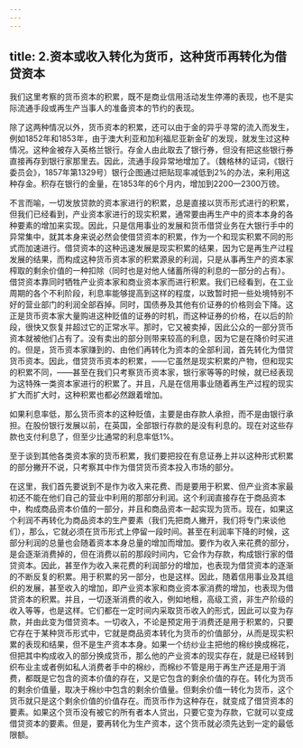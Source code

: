 ```yaml
---
---
---
```

title: 2.资本或收入转化为货币，这种货币再转化为借贷资本
---



我们这里考察的货币资本的积累，既不是商业信用活动发生停滞的表现，也不是实际流通手段或再生产当事人的准备资本的节约的表现。

除了这两种情况以外，货币资本的积累，还可以由于金的异乎寻常的流入而发生，例如1852年和1853年，由于澳大利亚和加利福尼亚新金矿的发现，就发生过这种情况。这种金被存入英格兰银行。存金人由此取去了银行券，但没有把这些银行券直接再存到银行家那里去。因此，流通手段异常地增加了。（魏格林的证词，《银行委员会》，1857年第1329号）银行企图通过把贴现率减低到2%的办法，来利用这种存金。积存在银行的金量，在1853年的6个月内，增加到2200—2300万镑。

不言而喻，一切发放贷款的资本家进行的积累，总是直接以货币形式进行的积累，但我们已经看到，产业资本家进行的现实积累，通常要由再生产中的资本本身的各种要素的增加来实现。因此，只是信用事业的发展和货币借贷业务在大银行手中的异常集中，就其本身来说必然会使借贷资本的积累，作为一个和现实积累不同的形式而加速进行。借贷资本的这种迅速发展是现实积累的结果，因为它是再生产过程发展的结果，而构成这种货币资本家的积累源泉的利润，只是从事再生产的资本家榨取的剩余价值的一种扣除（同时也是对他人储蓄所得的利息的一部分的占有）。借贷资本靠同时牺牲产业资本家和商业资本家而进行积累。我们已经看到，在工业周期的各个不利阶段，利息率能够提高到这样的程度，以致暂时把一些处境特别不好的营业部门的利润全部吞掉。同时，国债券及其他有价证券的价格则会下降。这正是货币资本家大量购进这种贬值的证券的时机，而这种证券的价格，在以后的阶段，很快又恢复并超过它的正常水平。那时，它又被卖掉，因此公众的一部分货币资本就被他们占有了。没有卖出的部分则带来较高的利息，因为它是在降价时买进的。但是，货币资本家赚到的、由他们再转化为资本的全部利润，首先转化为借贷货币资本。因此，借贷货币资本的积累，——它虽然是现实积累的产物，但和现实的积累不同，——甚至在我们只考察货币资本家，银行家等等的时候，就已经表现为这特殊一类资本家进行的积累了。并且，凡是在信用事业随着再生产过程的现实扩大而扩大时，这种积累也都必然跟着增加。

如果利息率低，那么货币资本的这种贬值，主要是由存款人承担，而不是由银行承担。在股份银行发展以前，在英国，全部银行存款的是没有利息的。现在对这些存款也支付利息了，但至少比通常的利息率低1%。

至于谈到其他各类资本家的货币积累，我们要把投在有息证券上并以这种形式积累的部分撇开不说，只考察其中作为借贷货币资本投入市场的部分。

在这里，我们首先要说到不是作为收入来花费、而是要用于积累、但产业资本家最初还不能在他们自己的营业中利用的那部分利润。这个利润直接存在于商品资本中，构成商品资本价值的一部分，并且和商品资本一起实现为货币。现在，如果这个利润不再转化为商品资本的生产要素（我们先把商人撇开，我们将专门来谈他们），那么，它就必须在货币形式上停留一段时间。甚至在利润率下降的时候，这部分利润的总量也会随着资本本身总量的增加而增加。要作为收入来花费的部分，是会逐渐消费掉的，但在消费以前的那段时间内，它会作为存款，构成银行家的借贷资本。因此，甚至作为收入来花费的利润部分的增加，也表现为借贷资本的逐渐的不断反复的积累。用于积累的另一部分，也是这样。因此，随着信用事业及其组织的发展，甚至收入的增加，即产业资本家和商业资本家消费的增加，也表现为借贷资本的积累。并且，一切逐渐消费的收入，例如地租，高级工资，非生产阶级的收入等等，也是这样。它们都在一定时间内采取货币收入的形式，因此可以变为存款，并由此变为借贷资本。一切收入，不论是预定用于消费还是用于积累的，只要它存在于某种货币形式中，它就是商品资本转化为货币的价值部分，从而是现实积累的表现和结果，但不是生产资本本身。如果一个纺纱业主把他的棉纱换成棉花，但把其中构成收入的部分换成货币，那么他的产业资本的现实存在，就是已经转到织布业主或者例如私人消费者手中的棉纱，而棉纱不管是用于再生产还是用于消费，都既是它包含的资本价值的存在，又是它包含的剩余价值的存在。转化为货币的剩余价值量，取决于棉纱中包含的剩余价值量。但剩余价值一转化为货币，这个货币就只是这个剩余价值的价值存在。而货币作为这种存在，就变成了借贷资本的要素。如果这个货币没有被它的所有者本人贷出，只要它变为存款，它就可以变成借贷资本的要素。但是，要再转化为生产资本，这个货币就必须先达到一定的最低限额。